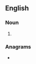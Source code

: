 ==English==

===Noun===
{{head|en|noun plural form}}

# {{plural of|petrochemical|lang=en}}

===Anagrams===
* {{anagrams|en|cephalometrics}}